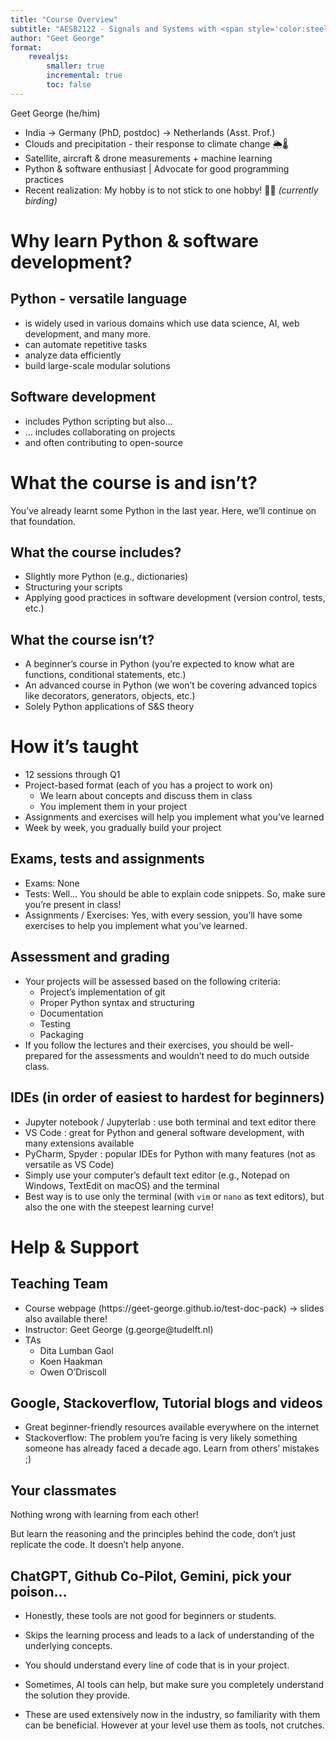```yaml
---
title: "Course Overview"
subtitle: "AESB2122 - Signals and Systems with <span style='color:steelblue'>***Python***</span>"
author: "Geet George"
format:
    revealjs:
        smaller: true
        incremental: true
        toc: false
---
```


Geet George (he/him)

- India &rarr; Germany (PhD, postdoc) &rarr; Netherlands (Asst. Prof.)
- Clouds and precipitation - their response to climate change 🌦️🌡️
- Satellite, aircraft & drone measurements + machine learning 
- Python & software enthusiast | Advocate for good programming practices
- Recent realization: My hobby is to not stick to one hobby! 🤦‍♂️ *(currently birding)*

# Why learn Python & software development?

## Python - versatile language

- is widely used in various domains which use data science, AI, web development, and many more. 
- can automate repetitive tasks
- analyze data efficiently
- build large-scale modular solutions

## Software development

- includes Python scripting but also...
- ... includes collaborating on projects
- and often contributing to open-source 

# What the course is and isn't?

You've already learnt some Python in the last year. Here, we'll continue on that foundation.

## What the course includes?

- Slightly more Python (e.g., dictionaries)
- Structuring your scripts
- Applying good practices in software development (version control, tests, etc.)

## What the course isn't?

- A beginner's course in Python (you're expected to know what are functions, conditional statements, etc.)
- An advanced course in Python (we won't be covering advanced topics like decorators, generators, objects, etc.)
- Solely Python applications of S&S theory

# How it's taught

- 12 sessions through Q1
- Project-based format (each of you has a project to work on)
    - We learn about concepts and discuss them in class
    - You implement them in your project
- Assignments and exercises will help you implement what you've learned
- Week by week, you gradually build your project

## Exams, tests and assignments

- Exams: None
- Tests: Well... You should be able to explain code snippets. So, make sure you're present in class!
- Assignments / Exercises: Yes, with every session, you'll have some exercises to help you implement what you've learned.

## Assessment and grading

- Your projects will be assessed based on the following criteria:
    - Project's implementation of git
    - Proper Python syntax and structuring
    - Documentation
    - Testing
    - Packaging
- If you follow the lectures and their exercises, you should be well-prepared for the assessments and wouldn't need to do much outside class. 

## IDEs (in order of easiest to hardest for beginners)

- Jupyter notebook / Jupyterlab : use both terminal and text editor there
- VS Code : great for Python and general software development, with many extensions available
- PyCharm, Spyder : popular IDEs for Python with many features (not as versatile as VS Code)
- Simply use your computer's default text editor (e.g., Notepad on Windows, TextEdit on macOS) and the terminal
- Best way is to use only the terminal (with `vim` or `nano` as text editors), but also the one with the steepest learning curve!

# Help & Support

## Teaching Team

- Course webpage (https://geet-george.github.io/test-doc-pack) &rarr; slides also available there!
- Instructor: Geet George (g.george@tudelft.nl)
- TAs
    - Dita Lumban Gaol
    - Koen Haakman
    - Owen O'Driscoll

## Google, Stackoverflow, Tutorial blogs and videos

- Great beginner-friendly resources available everywhere on the internet
- Stackoverflow: The problem you're facing is very likely something someone has already faced a decade ago. Learn from others' mistakes ;)

## Your classmates

Nothing wrong with learning from each other! 

But learn the reasoning and the principles behind the code, don't just replicate the code. It doesn't help anyone.

## ChatGPT, Github Co-Pilot, Gemini, pick your poison...

- Honestly, these tools are not good for beginners or students. 

- Skips the learning process and leads to a lack of understanding of the underlying concepts.

- You should understand every line of code that is in your project.

- Sometimes, AI tools can help, but make sure you completely understand the solution they provide. 

- These are used extensively now in the industry, so familiarity with them can be beneficial. However at your level use them as tools, not crutches.